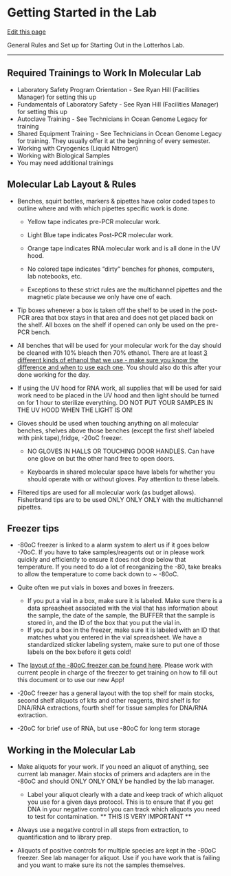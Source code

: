 # Getting Started in the Lab

[Edit this page](https://github.com/DrK-Lo/lotterhoslabprotocols/edit/main/general_GettingStarted.qmd)

General Rules and Set up for Starting Out in the Lotterhos Lab.

------------------------------------------------------------------------

## **Required Trainings to Work In Molecular Lab** {.unnumbered}

-   Laboratory Safety Program Orientation - See Ryan Hill (Facilities Manager) for setting this up
-   Fundamentals of Laboratory Safety - See Ryan Hill (Facilities Manager) for setting this up
-   Autoclave Training - See Technicians in Ocean Genome Legacy for training
-   Shared Equipment Training - See Technicians in Ocean Genome Legacy for training. They usually offer it at the beginning of every semester.
-   Working with Cryogenics (Liquid Nitrogen)
-   Working with Biological Samples
-   You may need additional trainings

## **Molecular Lab Layout & Rules** {.unnumbered}

-   Benches, squirt bottles, markers & pipettes have color coded tapes to outline where and with which pipettes specific work is done.

    -   Yellow tape indicates pre-PCR molecular work.

    -   Light Blue tape indicates Post-PCR molecular work.

    -   Orange tape indicates RNA molecular work and is all done in the UV hood.

    -   No colored tape indicates "dirty" benches for phones, computers, lab notebooks, etc.

    -   Exceptions to these strict rules are the multichannel pipettes and the magnetic plate because we only have one of each.

-   Tip boxes whenever a box is taken off the shelf to be used in the post-PCR area that box stays in that area and does not get placed back on the shelf. All boxes on the shelf if opened can only be used on the pre-PCR bench.

-   All benches that will be used for your molecular work for the day should be cleaned with 10% bleach then 70% ethanol. There are at least [3 different kinds of ethanol that we use - make sure you know the difference and when to use each one](https://drk-lo.github.io/lotterhoslabprotocols/molecprot_etoh.html). You should also do this after your done working for the day.

-   If using the UV hood for RNA work, all supplies that will be used for said work need to be placed in the UV hood and then light should be turned on for 1 hour to sterilize everything. DO NOT PUT YOUR SAMPLES IN THE UV HOOD WHEN THE LIGHT IS ON!

-   Gloves should be used when touching anything on all molecular benches, shelves above those benches (except the first shelf labeled with pink tape),fridge, -20oC freezer.

    -   NO GLOVES IN HALLS OR TOUCHING DOOR HANDLES. Can have one glove on but the other hand free to open doors.

    -   Keyboards in shared molecular space have labels for whether you should operate with or without gloves. Pay attention to these labels.

-   Filtered tips are used for all molecular work (as budget allows). Fisherbrand tips are to be used ONLY ONLY ONLY with the multichannel pipettes.

## Freezer tips  {.unnumbered}

-   -80oC freezer is linked to a alarm system to alert us if it goes below -70oC. If you have to take samples/reagents out or in please work quickly and efficiently to ensure it does not drop below that temperature. If you need to do a lot of reorganizing the -80, take breaks to allow the temperature to come back down to \~ -80oC.

- Quite often we put vials in boxes and boxes in freezers. 
    - If you put a vial in a box, make sure it is labeled. Make sure there is a data spreasheet associated with the vial that has information about the sample, the date of the sample, the BUFFER that the sample is stored in, and the ID of the box that you put the vial in.
    - If you put a box in the freezer, make sure it is labeled with an ID that matches what you entered in the vial spreadsheet. We have a standardized sticker labeling system, make sure to put one of those labels on the box before it gets cold!    

-   The [layout of the -80oC freezer can be found here](https://docs.google.com/spreadsheets/d/12TA0x9hPe6B8G34A2ID93ebjxdaGcEiMHAAajCyuQqo/edit#gid=0). Please work with current people in charge of the freezer to get training on how to fill out this document or to use our new App!

-   -20oC freezer has a general layout with the top shelf for main stocks, second shelf aliquots of kits and other reagents, third shelf is for DNA/RNA extractions, fourth shelf for tissue samples for DNA/RNA extraction.

-  -20oC for brief use of RNA, but use -80oC for long term storage

## **Working in the Molecular Lab** {.unnumbered}

-   Make aliquots for your work. If you need an aliquot of anything, see current lab manager. Main stocks of primers and adapters are in the -80oC and should ONLY ONLY ONLY be handled by the lab manager.

    -   Label your aliquot clearly with a date and keep track of which aliquot you use for a given days protocol. This is to ensure that if you get DNA in your negative control you can track which aliquots you need to test for contamination. \*\* THIS IS VERY IMPORTANT \*\*

-   Always use a negative control in all steps from extraction, to quantification and to library prep.

-   Aliquots of positive controls for multiple species are kept in the -80oC freezer. See lab manager for aliquot. Use if you have work that is failing and you want to make sure its not the samples themselves.


